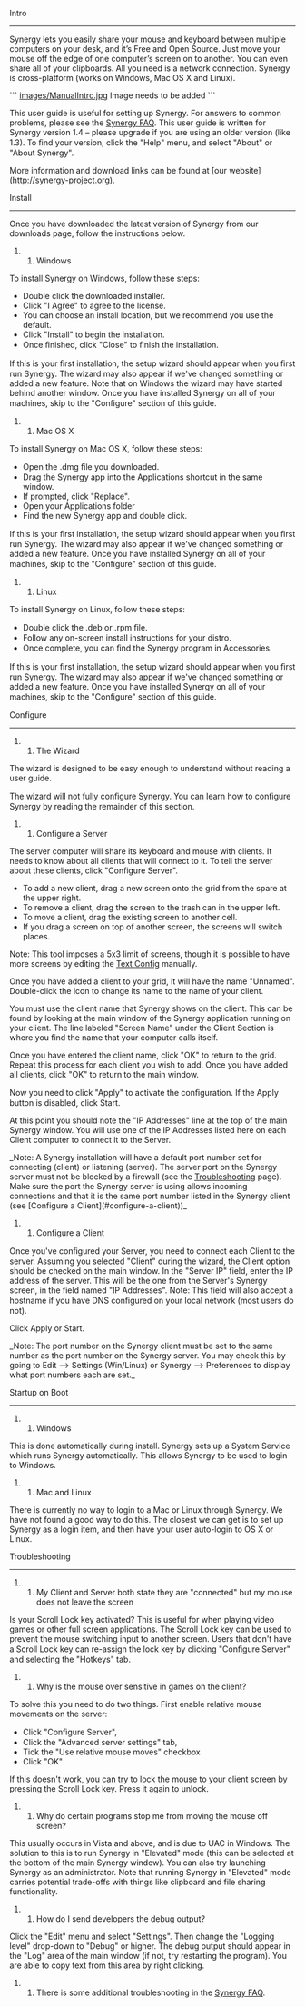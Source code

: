 Intro
-----

Synergy lets you easily share your mouse and keyboard between multiple computers on your desk, and it’s Free and Open Source. Just move your mouse off the edge of one computer’s screen on to another. You can even share all of your clipboards. All you need is a network connection. Synergy is cross-platform (works on Windows, Mac OS X and Linux).

```
[[images/ManualIntro.jpg]] 
Image needs to be added
```

This user guide is useful for setting up Synergy. For answers to common problems, please see the [[Synergy FAQ]]. This user guide is written for Synergy version 1.4 – please upgrade if you are using an older version (like 1.3). To ﬁnd your version, click the "Help" menu, and select "About" or "About Synergy".

More information and download links can be found at [our website](http://synergy-project.org).

Install
-------

Once you have downloaded the latest version of Synergy from our downloads page, follow the instructions below.

## Windows
To install Synergy on Windows, follow these steps:
* Double click the downloaded installer.
* Click "I Agree" to agree to the license.
* You can choose an install location, but we recommend you use the default.
* Click "Install" to begin the installation.
* Once ﬁnished, click "Close" to ﬁnish the installation.

If this is your ﬁrst installation, the setup wizard should appear when you ﬁrst run Synergy. The wizard may also appear if we've changed something or added a new feature. Note that on Windows the wizard may have started behind another window. Once you have installed Synergy on all of your machines, skip to the "Conﬁgure" section of this guide.

## Mac OS X
To install Synergy on Mac OS X, follow these steps:
* Open the .dmg ﬁle you downloaded.
* Drag the Synergy app into the Applications shortcut in the same window.
* If prompted, click "Replace".
* Open your Applications folder
* Find the new Synergy app and double click.

If this is your ﬁrst installation, the setup wizard should appear when you ﬁrst run Synergy. The wizard may also appear if we've changed something or added a new feature. Once you have installed Synergy on all of your machines, skip to the "Conﬁgure" section of this guide.

## Linux
To install Synergy on Linux, follow these steps:
* Double click the .deb or .rpm ﬁle.
* Follow any on-screen install instructions for your distro.
* Once complete, you can ﬁnd the Synergy program in Accessories.

If this is your first installation, the setup wizard should appear when you ﬁrst run Synergy. The wizard may also appear if we've changed something or added a new feature. Once you have installed Synergy on all of your machines, skip to the "Conﬁgure" section of
this guide.

Configure
---------

## The Wizard
The wizard is designed to be easy enough to understand without reading a user guide.

The wizard will not fully conﬁgure Synergy. You can learn how to conﬁgure Synergy by reading the remainder of this section.

## Configure a Server

The server computer will share its keyboard and mouse with clients. It needs to know about all clients that will connect to it. To tell the server about these clients, click "Configure Server".

* To add a new client, drag a new screen onto the grid from the spare at the upper right.
* To remove a client, drag the screen to the trash can in the upper left.
* To move a client, drag the existing screen to another cell.
* If you drag a screen on top of another screen, the screens will switch places.
Note: This tool imposes a 5x3 limit of screens, though it is possible to have more screens
by editing the [[conﬁguration file|Text Config]] manually.

Once you have added a client to your grid, it will have the name "Unnamed". Double-click the icon to change its name to the name of your client.

You must use the client name that Synergy shows on the client. This can be found by looking at the main window of the Synergy application running on your client. The line labeled "Screen Name" under the Client Section is where you find the name that your computer calls itself.

Once you have entered the client name, click "OK" to return to the grid. Repeat this process for each client you wish to add. Once you have added all clients, click "OK" to return to the main window.

Now you need to click "Apply" to activate the conﬁguration. If the Apply button is disabled, click Start.

At this point you should note the "IP Addresses" line at the top of the main Synergy window. You will use one of the IP Addresses listed here on each Client computer to connect it to the Server.

_Note: A Synergy installation will have a default port number set for connecting (client) or listening (server). The server port on the Synergy server must not be blocked by a firewall (see the [[Troubleshooting]] page). Make sure the port the Synergy server is using allows incoming connections and that it is the same port number listed in the Synergy client (see [Configure a Client](#configure-a-client))_

## Configure a Client
Once you've conﬁgured your Server, you need to connect each Client to the server. Assuming you selected "Client" during the wizard, the Client option should be checked on the main window. In the "Server IP" field, enter the IP address of the server. This will be the one from the Server's Synergy screen, in the field named "IP Addresses".
Note: This field will also accept a hostname if you have DNS conﬁgured on your local network (most users do not).

Click Apply or Start.

_Note: The port number on the Synergy client must be set to the same number as the port number on the Synergy server. You may check this by going to Edit --> Settings (Win/Linux) or Synergy --> Preferences to display what port numbers each are set._

Startup on Boot
---------------

## Windows
This is done automatically during install. Synergy sets up a System Service which runs Synergy automatically. This allows Synergy to be used to login to Windows.

## Mac and Linux
There is currently no way to login to a Mac or Linux through Synergy. We have not found a good way to do this. The closest we can get is to set up Synergy as a login item, and then have your user auto-login to OS X or Linux.

Troubleshooting
---------------

### My Client and Server both state they are "connected" but my mouse does not leave the screen
Is your Scroll Lock key activated? This is useful for when playing video games or other full screen applications. The Scroll Lock key can be used to prevent the mouse switching input to another screen. Users that don't have a Scroll Lock key can re-assign the lock key by clicking "Conﬁgure Server" and selecting the "Hotkeys" tab.

### Why is the mouse over sensitive in games on the client?
To solve this you need to do two things.
First enable relative mouse movements on the server:
* Click "Conﬁgure Server",
* Click the "Advanced server settings" tab,
* Tick the "Use relative mouse moves" checkbox
* Click "OK"
If this doesn't work, you can try to lock the mouse to your client screen by pressing the Scroll Lock key. Press it again to unlock.

### Why do certain programs stop me from moving the mouse off screen?
This usually occurs in Vista and above, and is due to UAC in Windows. The solution to this is to run Synergy in "Elevated" mode (this can be selected at the bottom of the main Synergy window). You can also try launching Synergy as an administrator. Note that running Synergy in "Elevated" mode carries potential trade-offs with things like clipboard and file sharing functionality.

### How do I send developers the debug output?
Click the "Edit" menu and select "Settings". Then change the "Logging level" drop-down to "Debug" or higher. The debug output should appear in the "Log" area of the main window (if not, try restarting the program). You are able to copy text from this area by right clicking.

### There is some additional troubleshooting in the [[Synergy FAQ]].